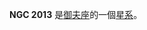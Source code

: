 {{NGCInfoBox|NGCID=NGC 2013|發現者=約翰·弗里德里希·威廉·赫歇爾|發現日期=1831年2月10日|其他編號=|曆元=J2000.0|赤經=5時44分1.6秒
|赤緯=55°47'22"|星座=御夫座|星體=星系|星等=|表面亮度=|藍等=}}

'''NGC 2013''' 是[[御夫座|御夫座]]的一個[[星系|星系]]。

{{NGCReference|2013}}
{{Catalogs|NGC=2013}}
